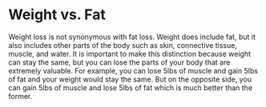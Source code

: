 # Weight vs. Fat

Weight loss is not synonymous with fat loss. Weight does include fat, but it also includes other parts of the body such as skin, connective tissue, muscle, and water. It is important to make this distinction because weight can stay the same, but you can lose the parts of your body that are extremely valuable. For example, you can lose 5lbs of muscle and gain 5lbs of fat and your weight would stay the same. But on the opposite side, you can gain 5lbs of muscle and lose 5lbs of fat which is much better than the former.